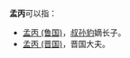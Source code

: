 '''孟丙'''可以指：
* [[孟丙_(鲁国)|孟丙 (鲁国)]]，[[叔孙豹|叔孙豹]]嫡长子。
* [[孟丙_(晋国)|孟丙 (晋国)]]，晋国大夫。

{{disambig|Cat=二字孟姓人名消歧义}}